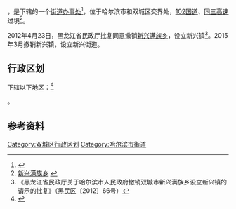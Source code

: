 {{中国乡级行政区
| 总面积 = 92.7平方公里
| 户籍人口 = 2.2万人
|23/01/82/206/000}}

'''{{PAGENAMEBASE}}'''，是{{PRC admin/fullname|23/01/82/206/000|3}}下辖的一个[[街道办事处|街道办事处]]<ref>{{PRC admin/ref sgc|{{PRC admin/parent|23/01/82/206/000}}}}</ref>，位于哈尔滨市和双城区交界处，[[102国道|102国道]]、[[同三高速|同三高速]]过境<ref>[http://www.chinaquhua.cn/heilongjiang/ 新兴满族乡] {{webarchive|url=https://web.archive.org/web/20110822123644/http://www.chinaquhua.cn/heilongjiang/ |date=2011-08-22 }}</ref>。

2012年4月23日，黑龙江省民政厅批复同意撤销[[新兴满族乡|新兴满族乡]]，设立新兴镇<ref>《黑龙江省民政厅关于哈尔滨市人民政府撤销双城市新兴满族乡设立新兴镇的请示的批复》（黑民区〔2012〕66号）</ref>。2015年3月撤销新兴镇，设立新兴街道。

== 行政区划 ==

{{PAGENAMEBASE}}下辖以下地区：<ref>{{PRC admin/ref sgc|23/01/82/206/000}}</ref>

{{PRC admin/children|23/01/82/206/000}}。

== 参考资料 ==

{{reflist}}

{{黑龙江省哈尔滨市双城市行政区划}}
{{黑龙江行政区划小作品}}

[[Category:双城区行政区划|Category:双城区行政区划]]
[[Category:哈尔滨市街道|Category:哈尔滨市街道]]